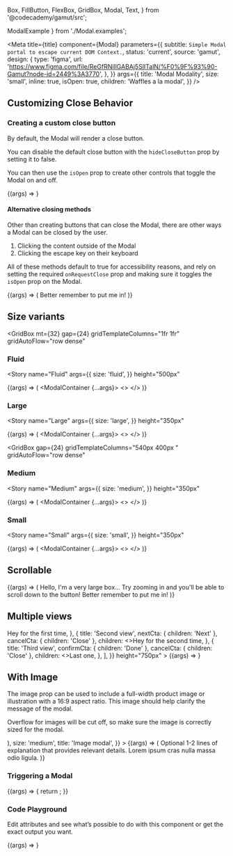   Box,
  FillButton,
  FlexBox,
  GridBox,
  Modal,
  Text,
} from '@codecademy/gamut/src';

  ModalExample
} from './Modal.examples';

<Meta
  title={title}
  component={Modal}
  parameters={{
    subtitle: `Simple Modal portal to escape current DOM Context.`,
    status: 'current',
    source: 'gamut',
    design: {
      type: 'figma',
      url:
        'https://www.figma.com/file/ReGfRNillGABAj5SlITalN/%F0%9F%93%90-Gamut?node-id=2449%3A3770',
    },
  }}
  args={{
    title: 'Modal Modality',
    size: 'small',
    inline: true,
    isOpen: true,
    children: 'Waffles a la modal',
  }}
/>

## Customizing Close Behavior

### Creating a custom close button

By default, the Modal will render a close button.

You can disable the default close button with the `hideCloseButton` prop by setting it to false.

You can then use the `isOpen` prop to create other controls that toggle the Modal on and off.

<Canvas>
  <Story
    name="Without Close Default"
    args={{ hideCloseButton: true }}
    height="350px"
  >
    {(args) => <Modal {...args} />}
  </Story>
</Canvas>

#### Alternative closing methods

Other than creating buttons that can close the Modal, there are other ways a Modal can be closed by the user.

1. Clicking the content outside of the Modal
2. Clicking the escape key on their keyboard

All of these methods default to true for accessibility reasons, and rely on setting the required `onRequestClose` prop and making sure it toggles the `isOpen` prop on the Modal.

<Canvas>
  <Story
    name="Clicking Outside"
    args={{
      title: undefined,
      hideCloseButton: true,
    }}
    height="350px"
  >
    {(args) => (
      <Modal {...args}>
        <FlexBox center fit>
          <FillButton>Better remember to put me in!</FillButton>
        </FlexBox>
      </Modal>
    )}
  </Story>
</Canvas>

## Size variants

<GridBox
  mt={32}
  gap={24}
  gridTemplateColumns="1fr 1fr"
  gridAutoFlow="row dense"
>

<Box gridRowEnd="span 2">

### Fluid

<Story
  name="Fluid"
  args={{
    size: 'fluid',
  }}
  height="500px"
>
  {(args) => (
    <ModalContainer {...args}>
      <>
        <FlexBox gridArea="title" bg="beige" height="2rem" />
        <FlexBox gridArea="close" bg="beige" height="2rem" />
        <FlexBox height="380px" width="540px" bg="beige" gridArea="content" />
      </>
    </ModalContainer>
  )}
</Story>

</Box>

<Box>

### Large

<Story
  name="Large"
  args={{
    size: 'large',
  }}
  height="350px"
>
  {(args) => (
    <ModalContainer {...args}>
      <>
        <FlexBox gridArea="title" bg="beige" height="2rem" />
        <FlexBox gridArea="close" bg="beige" height="2rem" />
        <FlexBox height="auto" bg="beige" gridArea="content" />
      </>
    </ModalContainer>
  )}
</Story>

</Box>

</GridBox>

<GridBox
  gap={24}
  gridTemplateColumns="540px 400px "
  gridAutoFlow="row dense"
>

<Box>

### Medium

<Story
  name="Medium"
  args={{
    size: 'medium',
  }}
  height="350px"
>
  {(args) => (
    <ModalContainer {...args}>
      <>
        <FlexBox gridArea="title" bg="beige" height="2rem" />
        <FlexBox gridArea="close" bg="beige" height="2rem" />
        <FlexBox height="auto" bg="beige" gridArea="content" />
      </>
    </ModalContainer>
  )}
</Story>

</Box>
<Box>

### Small

<Story
  name="Small"
  args={{
    size: 'small',
  }}
  height="350px"
>
  {(args) => (
    <ModalContainer {...args}>
      <>
        <FlexBox gridArea="title" bg="beige" height="2rem" />
        <FlexBox gridArea="close" bg="beige" height="2rem" />
        <FlexBox gridArea="content" bg="beige" height="auto" />
      </>
    </ModalContainer>
  )}
</Story>

</Box>

</GridBox>

## Scrollable

<Canvas>
  <Story
    name="Scrollable"
    args={{
      title: undefined,
      hideCloseButton: true,
      size: 'medium',
      scrollable: true,
    }}
    height="750px"
  >
    {(args) => (
      <Modal {...args}>
        <FlexBox flexDirection="column">
          <Box height="600px">
            Hello, I'm a very large box... Try zooming in and you'll be able to
            scroll down to the button!
          </Box>
          <FillButton>Better remember to put me in!</FillButton>
        </FlexBox>
      </Modal>
    )}
  </Story>
</Canvas>

## Multiple views

<Canvas>
  <Story
    name="Multiple views"
    args={{
      title: undefined,
      hideCloseButton: false,
      size: 'medium',
      scrollable: true,
      views: [
        {
          title: 'First view',
          nextCta: { children: 'Next' },
          cancelCta: { children: 'Close' },
          children: <>Hey for the first time</>,
        },
        {
          title: 'Second view',
          nextCta: { children: 'Next' },
          cancelCta: { children: 'Close' },
          children: <>Hey for the second time</>,
        },
        {
          title: 'Third view',
          confirmCta: { children: 'Done' },
          cancelCta: { children: 'Close' },
          children: <>Last one</>,
        },
      ],
    }}
    height="750px"
  >
    {(args) => <Modal {...args} />}
  </Story>
</Canvas>

## With Image

The image prop can be used to include a full-width product image or illustration with a 16:9 aspect ratio. This image should help clarify the message of the modal.

Overflow for images will be cut off, so make sure the image is correctly sized for the modal.

<Canvas>
  <Story
    height="600px"
    name="Image modals"
    args={{
      image: (
        <FlexBox
          bg="background-primary"
          center
          height="100%"
          p={4}
          width="100%"
        >
          <CodeCelebration height="100%" />
        </FlexBox>
      ),
      size: 'medium',
      title: 'Image modal',
    }}
  >
    {(args) => (
      <Modal {...args}>
        <Text smooth fontSize={14} my={12}>
          Optional 1-2 lines of explanation that provides relevant details.
          Lorem ipsum cras nulla massa odio ligula.
        </Text>
      </Modal>
    )}
  </Story>
</Canvas>

### Triggering a Modal

<Canvas>
  <Story name="Center Beak">
    {(args) => {
      return <ModalExample/>;
    }}
  </Story>
</Canvas>

### Code Playground

Edit attributes and see what’s possible to do with this component or get the exact output you want.

<Canvas>
  <Story name="Modal" height="350px">
    {(args) => <Modal {...args} />}
  </Story>
</Canvas>

<PropsTable story="Modal" />
